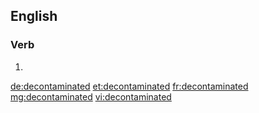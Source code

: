 ==English==

===Verb===
{{head|en}}

# {{en-past of|decontaminate}}

[[de:decontaminated]]
[[et:decontaminated]]
[[fr:decontaminated]]
[[mg:decontaminated]]
[[vi:decontaminated]]